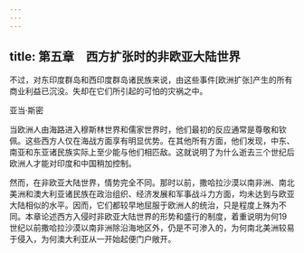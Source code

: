 ```yaml
---
---
---
```

title: 第五章　西方扩张时的非欧亚大陆世界
---



不过，对东印度群岛和西印度群岛诸民族来说，由这些事件[欧洲扩张]产生的所有商业利益已沉没。失却在它们所引起的可怕的灾祸之中。

亚当·斯密

当欧洲人由海路进入穆斯林世界和儒家世界时，他们最初的反应通常是尊敬和钦佩。这些西方人仅在海战方面享有明显优势。在其他所有方面，他们发现，中东、南亚和东亚诸民族实际上至少能与他们相匹敌。这就说明了为什么逝去三个世纪后欧洲人才能对印度和中国稍加控制。

然而，在非欧亚大陆世界，情势完全不同。那时以前，撒哈拉沙漠以南非洲、南北美洲和澳大利亚诸民族在政治组织、经济发展和军事战斗力方面，均未达到与欧亚大陆相似的水平。因而，它们都较早地屈服于欧洲人的统治，只是程度上殊为不同。本章论述西方入侵时非欧亚大陆世界的形势和盛行的制度，着重说明为何19世纪以前撒哈拉沙漠以南非洲除沿海地区外，仍是不可渗入的，为何南北美洲较易于侵入，为何澳大利亚从一开始起便门户敞开。